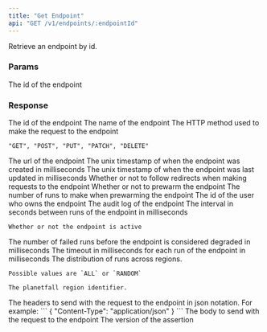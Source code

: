 ```yaml
---
title: "Get Endpoint"
api: "GET /v1/endpoints/:endpointId"
---
```



Retrieve an endpoint by id.

### Params

<ParamField path="endpointId" type="string" required>
  The id of the endpoint
</ParamField>


### Response

<ResponseField name="id" type="string" required>
    The id of the endpoint
</ResponseField>


<ResponseField name="name" type="string" required>
    The name of the endpoint
</ResponseField>

<ResponseField name="method" type="string" required>
    The HTTP method used to make the request to the endpoint

```
"GET", "POST", "PUT", "PATCH", "DELETE"
```
</ResponseField>


<ResponseField name="url" type="string" required>
    The url of the endpoint
</ResponseField>

<ResponseField name="createdAt" type="number" required>
    The unix timestamp of when the endpoint was created in milliseconds
</ResponseField>

<ResponseField name="updatedAt" type="number" required>
    The unix timestamp of when the endpoint was last updated in milliseconds
</ResponseField>

<ResponseField name="followRedirects" type="boolean" required>
    Whether or not to follow redirects when making requests to the endpoint
</ResponseField>

<ResponseField name="prewarm" type="boolean" required>
    Whether or not to prewarm the endpoint
</ResponseField>

<ResponseField name="runs" type="number" required>
    The number of runs to make when prewarming the endpoint
</ResponseField>

<ResponseField name="ownerId" type="string" required>
    The id of the user who owns the endpoint
</ResponseField>

<ResponseField name="auditLog" type="array" required>
    The audit log of the endpoint
</ResponseField>

<ResponseField name="interval" type="number" required>
    The interval in seconds between runs of the endpoint in milliseconds
</ResponseField>

<ResponseField name="active" type="boolean" required>

    Whether or not the endpoint is active
</ResponseField>

<ResponseField name="degradedAfter" type="number" required>
    The number of failed runs before the endpoint is considered degraded in milliseconds
</ResponseField>

<ResponseField name="timeout" type="number" required>
    The timeout in milliseconds for each run of the endpoint in milliseconds
</ResponseField>

<ResponseField name="distribution" type="string" required>
    The distribution of runs across regions.

    Possible values are `ALL` or `RANDOM`
</ResponseField>


<ResponseField name="regions" type="Array" required>
<Expandable title="Regions">
<ResponseField name="id" type="string" required>

    The planetfall region identifier.
</ResponseField>

</Expandable>
</ResponseField>


<ResponseField name="headers" type="Record<string, string>" >
    The headers to send with the request to the endpoint in json notation.
    For example:
    ```
    {
        "Content-Type": "application/json"
    }
    ```

</ResponseField>




<ResponseField name="body" type="string" >
    The body to send with the request to the endpoint
</ResponseField>


<ResponseField name="assertions" type="Array" required>
<Expandable title="Assertions">
<ResponseField name="version" type="string" required>
    The version of the assertion
</ResponseField>

</Expandable>
</ResponseField>





